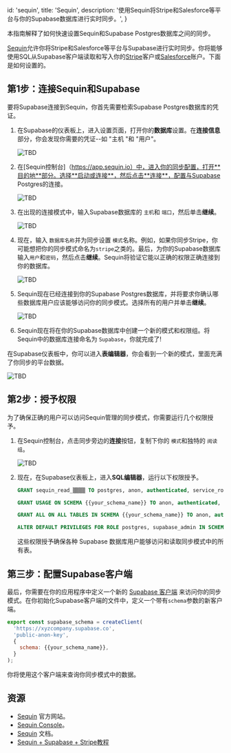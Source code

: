 
  id: 'sequin',
  title: 'Sequin',
  description:
    '使用Sequin将Stripe和Salesforce等平台与你的Supabase数据库进行实时同步。',
}

本指南解释了如何快速设置Sequin和Supabase Postgres数据库之间的同步。

[Sequin](https://sequin.io)允许你将Stripe和Salesforce等平台与Supabase进行实时同步。你将能够使用SQL从Supabase客户端读取和写入你的[Stripe](https://stripe.com/)客户或[Salesforce](https://www.salesforce.com/)账户。下面是如何设置的。

## 第1步：连接Sequin和Supabase

要将Supabase连接到Sequin，你首先需要检索Supabase Postgres数据库的凭证。

1. 在Supabase的仪表板上，进入设置页面，打开你的**数据库**设置。在**连接信息**部分，你会发现你需要的凭证--如 "主机 "和 "用户"。

   ![TBD](/docs/img/guides/integrations/sequin/001_supabase_dash.png)

2. 在[Sequin控制台]（https://app.sequin.io）中，进入你的同步配置，打开**目的地**部分。选择**启动或连接**，然后点击**连接**，配置与Supabase Postgres的连接。

   ![TBD](/docs/img/guides/integrations/sequin/002_connect.png)

3. 在出现的连接模式中，输入Supabase数据库的 `主机`和 `端口`，然后单击**继续**。

   ![TBD](/docs/img/guides/integrations/sequin/003_step_1.png)

4. 现在，输入 `数据库名称`并为同步设置 `模式`名称。例如，如果你同步Stripe，你可能想把你的同步模式命名为`stripe`之类的。最后，为你的Supabase数据库输入`用户`和`密码`，然后点击**继续**。Sequin将验证它能以正确的权限正确连接到你的数据库。

   ![TBD](/docs/img/guides/integrations/sequin/004_step_2.png)

5. Sequin现在已经连接到你的Supabase Postgres数据库，并将要求你确认哪些数据库用户应该能够访问你的同步模式。选择所有的用户并单击**继续**。

   ![TBD](/docs/img/guides/integrations/sequin/005_step_3.png)

6. Sequin现在将在你的Supabase数据库中创建一个新的模式和权限组。将Sequin中的数据库连接命名为 `Supabase`，你就完成了!

在Supabase仪表板中，你可以进入**表编辑器**，你会看到一个新的模式，里面充满了你同步的平台数据。

![TBD](/docs/img/guides/integrations/sequin/006_see_data.png)

## 第2步：授予权限

为了确保正确的用户可以访问Sequin管理的同步模式，你需要运行几个权限授予。

1. 在Sequin控制台，点击同步旁边的**连接**按钮，复制下你的 `模式`和独特的 `阅读组`。

   ![TBD](/docs/img/guides/integrations/sequin/007_get_read.png)

2. 现在，在Supabase仪表板上，进入**SQL编辑器**，运行以下权限授予。

   ```sql
   GRANT sequin_read_▒▒▒▒ TO postgres, anon, authenticated, service_role;

   GRANT USAGE ON SCHEMA {{your_schema_name}} TO anon, authenticated, service_role;

   GRANT ALL ON ALL TABLES IN SCHEMA {{your_schema_name}} TO anon, authenticated, service_role;

   ALTER DEFAULT PRIVILEGES FOR ROLE postgres, supabase_admin IN SCHEMA {{your_schema_name}} GRANT ALL ON TABLES TO anon, authenticated, service_role;
   ```

   这些权限授予确保各种 Supabase 数据库用户能够访问和读取同步模式中的所有表。

## 第三步：配置Supabase客户端

最后，你需要在你的应用程序中定义一个新的 [Supabase 客户端](/docs/reference/javascript/initializing#api-schemas) 来访问你的同步模式。在你初始化Supabase客户端的文件中，定义一个带有`schema`参数的新客户端。

```javascript
export const supabase_schema = createClient(
  'https://xyzcompany.supabase.co',
  'public-anon-key',
  {
    schema: {{your_schema_name}},
  }
);
```

你将使用这个客户端来查询你同步模式中的数据。

## 资源

- [Sequin](https://sequin.io*) 官方网站。
- [Sequin Console](https://app.sequin.io*)。
- [Sequin](https://docs.sequin.io/welcome) 文档。
- [Sequin + Supabase + Stripe教程](https://github.com/sequin-io/build-a-saas-with-next-js-supabase-stripe-and-sequin)


